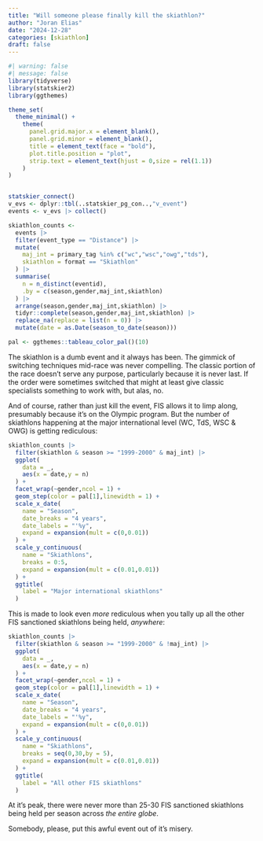 ```yaml
---
title: "Will someone please finally kill the skiathlon?"
author: "Joran Elias"
date: "2024-12-28"
categories: [skiathlon]
draft: false
---
```


```r
#| warning: false
#| message: false
library(tidyverse)
library(statskier2)
library(ggthemes)

theme_set(
  theme_minimal() + 
    theme(
      panel.grid.major.x = element_blank(),
      panel.grid.minor = element_blank(),
      title = element_text(face = "bold"),
      plot.title.position = "plot",
      strip.text = element_text(hjust = 0,size = rel(1.1))
    )
)


statskier_connect()
v_evs <- dplyr::tbl(..statskier_pg_con..,"v_event")
events <- v_evs |> collect()
```

```r
skiathlon_counts <- 
  events |> 
  filter(event_type == "Distance") |> 
  mutate(
    maj_int = primary_tag %in% c("wc","wsc","owg","tds"),
    skiathlon = format == "Skiathlon"
  ) |> 
  summarise(
    n = n_distinct(eventid),
    .by = c(season,gender,maj_int,skiathlon)
  ) |> 
  arrange(season,gender,maj_int,skiathlon) |> 
  tidyr::complete(season,gender,maj_int,skiathlon) |> 
  replace_na(replace = list(n = 0)) |> 
  mutate(date = as.Date(season_to_date(season)))

pal <- ggthemes::tableau_color_pal()(10)
```

The skiathlon is a dumb event and it always has been. The gimmick of switching techniques mid-race was never compelling. The classic portion of the race doesn't serve any purpose, particularly because it is never last. If the order were sometimes switched that might at least give classic specialists something to work with, but alas, no.

And of course, rather than just kill the event, FIS allows it to limp along, presumably because it's on the Olympic program. But the number of skiathlons happening at the major international level (WC, TdS, WSC & OWG) is getting rediculous:

```r
skiathlon_counts |> 
  filter(skiathlon & season >= "1999-2000" & maj_int) |> 
  ggplot(
    data = _,
    aes(x = date,y = n)
  ) + 
  facet_wrap(~gender,ncol = 1) +
  geom_step(color = pal[1],linewidth = 1) +
  scale_x_date(
    name = "Season",
    date_breaks = "4 years",
    date_labels = "'%y",
    expand = expansion(mult = c(0,0.01))
  ) + 
  scale_y_continuous(
    name = "Skiathlons",
    breaks = 0:5,
    expand = expansion(mult = c(0.01,0.01))
  ) + 
  ggtitle(
    label = "Major international skiathlons"
  )
```

This is made to look even *more* rediculous when you tally up all the other FIS sanctioned skiathlons being held, _anywhere_:

```r
skiathlon_counts |> 
  filter(skiathlon & season >= "1999-2000" & !maj_int) |> 
  ggplot(
    data = _,
    aes(x = date,y = n)
  ) + 
  facet_wrap(~gender,ncol = 1) +
  geom_step(color = pal[1],linewidth = 1) +
  scale_x_date(
    name = "Season",
    date_breaks = "4 years",
    date_labels = "'%y",
    expand = expansion(mult = c(0,0.01))
  ) + 
  scale_y_continuous(
    name = "Skiathlons",
    breaks = seq(0,30,by = 5),
    expand = expansion(mult = c(0.01,0.01))
  ) + 
  ggtitle(
    label = "All other FIS skiathlons"
  )
```

At it's peak, there were never more than 25-30 FIS sanctioned skiathlons being held per season across _the entire globe_.

Somebody, please, put this awful event out of it's misery.